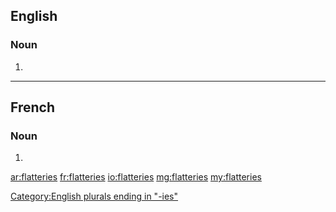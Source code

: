 ==English==

===Noun===
{{head|en|plural}}

# {{plural of|flattery|lang=en}}

[[Category:English plurals ending in "-ies"]]

----

==French==

===Noun===
{{head|fr|plural|g=?}}

# {{plural of|flatterie|lang=fr}}

[[ar:flatteries]]
[[fr:flatteries]]
[[io:flatteries]]
[[mg:flatteries]]
[[my:flatteries]]